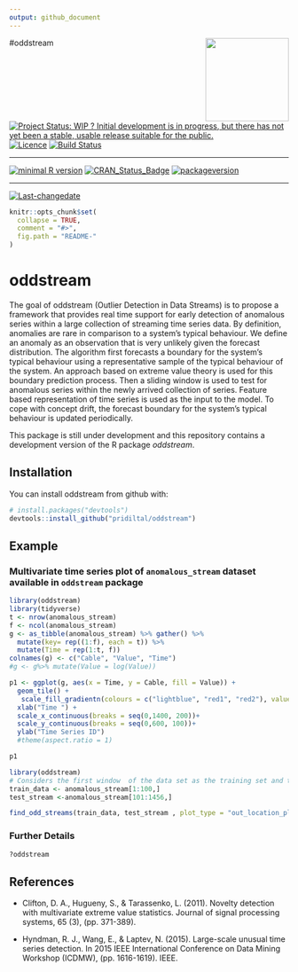 ```yaml
---
output: github_document
---
```


#oddstream <img src="logo.png" align="right" height="150" />

[![Project Status: WIP ? Initial development is in progress, but there has not yet been a stable, usable release suitable for the public.](http://www.repostatus.org/badges/latest/wip.svg)](http://www.repostatus.org/#wip)
[![Licence](https://img.shields.io/badge/licence-GPL--2-blue.svg)](https://www.gnu.org/licenses/old-licenses/gpl-2.0.html)
[![Build Status](https://travis-ci.org/pridiltal/oddstream.svg?branch=master)](https://travis-ci.org/pridiltal/oddstream)

---
 
[![minimal R version](https://img.shields.io/badge/R%3E%3D-3.4.2-6666ff.svg)](https://cran.r-project.org/)
[![CRAN_Status_Badge](http://www.r-pkg.org/badges/version/oddstream)](https://cran.r-project.org/package=oddstream)
[![packageversion](https://img.shields.io/badge/Package%20version-0.1.0-orange.svg?style=flat-square)](commits/master)
 
---
 
[![Last-changedate](https://img.shields.io/badge/last%20change-`r gsub('-', '--', Sys.Date())`-yellowgreen.svg)](/commits/master)

<!-- README.md is generated from README.Rmd. Please edit that file -->

```r
knitr::opts_chunk$set(
  collapse = TRUE,
  comment = "#>",
  fig.path = "README-"
)
```

# oddstream

The goal of oddstream (Outlier Detection in Data Streams) is to propose a framework that provides real time support for early detection of anomalous series within a large collection of streaming time series data. By definition, anomalies are rare in comparison to a system's typical behaviour. We define an anomaly as an observation that  is very unlikely given the forecast distribution. The algorithm first forecasts a boundary for the system's typical behaviour using a representative sample of the typical behaviour of the system. An  approach based on extreme value theory is used for this boundary prediction process. Then a sliding window is used to test for anomalous series within the newly arrived collection of series. Feature based representation of time series is used as the input to the model. To cope with concept drift, the forecast boundary for the system's typical behaviour is updated periodically.

This package is still under development and this repository contains a development version of the R package *oddstream*.

## Installation

You can install oddstream from github with:

```r
# install.packages("devtools")
devtools::install_github("pridiltal/oddstream")
```

## Example

### Multivariate time series plot of `anomalous_stream` dataset  available in `oddstream` package 

```r
library(oddstream)
library(tidyverse)
t <- nrow(anomalous_stream)
f <- ncol(anomalous_stream)
g <- as_tibble(anomalous_stream) %>% gather() %>%
  mutate(key= rep((1:f), each = t)) %>%
  mutate(Time = rep(1:t, f))
colnames(g) <- c("Cable", "Value", "Time")
#g <- g%>% mutate(Value = log(Value))

p1 <- ggplot(g, aes(x = Time, y = Cable, fill = Value)) + 
  geom_tile() +
   scale_fill_gradientn(colours = c("lightblue", "red1", "red2"), values = c(0,.1,max(anomalous_stream)))+
  xlab("Time ") + 
  scale_x_continuous(breaks = seq(0,1400, 200))+
  scale_y_continuous(breaks = seq(0,600, 100))+
  ylab("Time Series ID") 
  #theme(aspect.ratio = 1)

p1
```

```r
library(oddstream)
# Considers the first window  of the data set as the training set and the remaining as the test stream
train_data <- anomalous_stream[1:100,]
test_stream <-anomalous_stream[101:1456,]

find_odd_streams(train_data, test_stream , plot_type = "out_location_plot", trials = 100)
```

### Further Details
```r
?oddstream
```

## References

- Clifton, D. A., Hugueny, S., & Tarassenko, L. (2011). Novelty detection with multivariate extreme value statistics. Journal of signal processing systems, 65 (3), (pp. 371-389).

- Hyndman, R. J., Wang, E., & Laptev, N. (2015). Large-scale unusual time series detection. In 2015 IEEE International Conference on Data Mining Workshop (ICDMW), (pp. 1616-1619). IEEE.
